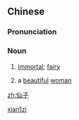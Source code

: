 ==Chinese==
{{zh-forms}}

===Pronunciation===
{{zh-pron
|m=xiānzi
|c=sin1 zi2
|mn=sian-chú
|cat=n
}}

===Noun===
{{zh-noun}}

# {{lb|zh|archaic}} [[w:Xian (Taoism)|immortal]]; [[w:Xian (Taoism)|fairy]]
# {{lb|zh|archaic}} a [[beautiful]] [[woman]]

[[Category:Mandarin archaic terms|xian1zi]]

[[zh:仙子]]